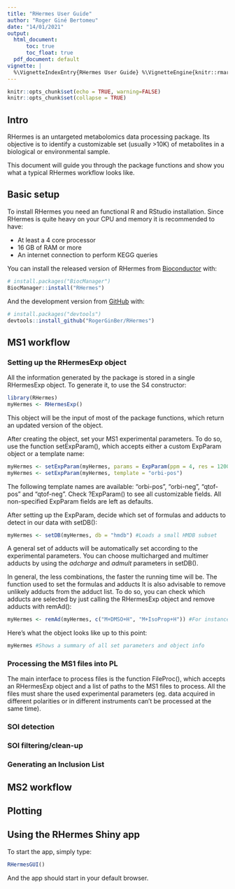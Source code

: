 ---
title: "RHermes User Guide"
author: "Roger Giné Bertomeu"
date: "14/01/2021"
output:
  html_document:
      toc: true
      toc_float: true
  pdf_document: default
vignette: |
  %\VignetteIndexEntry{RHermes User Guide} %\VignetteEngine{knitr::rmarkdown} \usepackage[utf8]{inputenc}
---

```{r setup, include=FALSE}
knitr::opts_chunk$set(echo = TRUE, warning=FALSE)
knitr::opts_chunk$set(collapse = TRUE)
```

## Intro
RHermes is an untargeted metabolomics data processing package. Its objective is to
identify a customizable set (usually >10K) of metabolites in a biological or
environmental sample.

This document will guide you through the package functions and show you what a typical
RHermes workflow looks like.

## Basic setup
To install RHermes you need an functional R and RStudio installation. 
Since RHermes is quite heavy on your CPU and memory it is recommended to have:

 - At least a 4 core processor
 - 16 GB of RAM or more
 - An internet connection to perform KEGG queries

You can install the released version of RHermes from [Bioconductor](https://bioconductor.org/) with:

``` r
# install.packages("BiocManager")
BiocManager::install("RHermes")
```

And the development version from [GitHub](https://github.com/) with:

``` r
# install.packages("devtools")
devtools::install_github("RogerGinBer/RHermes")
```

## MS1 workflow
### Setting up the RHermesExp object
All the information generated by the package is stored in a single RHermesExp object.
To generate it,  to use the S4 constructor:
```{r, message=FALSE}
library(RHermes)
myHermes <- RHermesExp()
```
This object will be the input of most of the package functions, which return an
updated version of the object.

After creating the object, set your MS1 experimental parameters. To do so, use
the function setExpParam(), which accepts either a custom ExpParam object or a
template name:
```{r}
myHermes <- setExpParam(myHermes, params = ExpParam(ppm = 4, res = 120000, ion = "+"))
myHermes <- setExpParam(myHermes, template = "orbi-pos")
```
The following template names are available: "orbi-pos", "orbi-neg", "qtof-pos" and
"qtof-neg". Check ?ExpParam() to see all customizable fields. All non-specified
ExpParam fields are left as defaults.

After setting up the ExpParam, decide which set of formulas and adducts to
detect in our data with setDB(): 
```{r}
myHermes <- setDB(myHermes, db = "hmdb") #Loads a small HMDB subset
```
A general set of adducts will be automatically set according to the experimental
parameters. You can choose multicharged and multimer adducts by using the
*adcharge* and *admult* parameters in setDB().

In general, the less combinations, the faster the 
running time will be. The function used to set the formulas and adducts 
It is also advisable to remove unlikely adducts from the adduct list.
To do so, you can check which adducts are selected by just calling
the RHermesExp object and remove adducts with remAd():
```{r}
myHermes <- remAd(myHermes, c("M+DMSO+H", "M+IsoProp+H")) #For instance, remove adducts of unused solvents
```

Here's what the object looks like up to this point:
```{r}
myHermes #Shows a summary of all set parameters and object info
```

### Processing the MS1 files into PL
The main interface to process files is the function FileProc(), which accepts an
RHermesExp object and a list of paths to the MS1 files to process. All the files 
must share the used experimental parameters (eg. data acquired in different
polarities or in different instruments can't be processed at the same time).


### SOI detection

### SOI filtering/clean-up

### Generating an Inclusion List

## MS2 workflow

## Plotting

## Using the RHermes Shiny app
To start the app, simply type:
```{r, eval=FALSE}
RHermesGUI()
```
And the app should start in your default browser.


